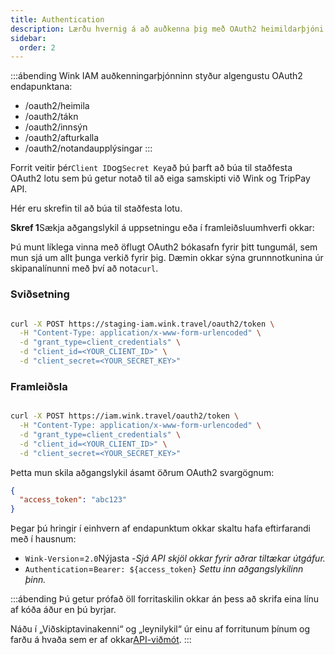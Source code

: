 ```yaml
---
title: Authentication
description: Lærðu hvernig á að auðkenna þig með OAuth2 heimildarþjóni Wink.
sidebar:
  order: 2
---
```

:::ábending
Wink IAM auðkenningarþjónninn styður algengustu OAuth2 endapunktana:

* /oauth2/heimila
* /oauth2/tákn
* /oauth2/innsýn
* /oauth2/afturkalla
* /oauth2/notandaupplýsingar
  :::

Forrit veitir þér`Client ID`og`Secret Key`að þú þarft að búa til staðfesta OAuth2 lotu sem þú getur notað til að eiga samskipti við Wink og TripPay API.

Hér eru skrefin til að búa til staðfesta lotu.

**Skref 1**Sækja aðgangslykil á uppsetningu eða í framleiðsluumhverfi okkar:

Þú munt líklega vinna með öflugt OAuth2 bókasafn fyrir þitt tungumál, sem mun sjá um allt þunga verkið fyrir þig.
Dæmin okkar sýna grunnnotkunina úr skipanalínunni með því að nota`curl`.

### Sviðsetning

```bash

curl -X POST https://staging-iam.wink.travel/oauth2/token \
  -H "Content-Type: application/x-www-form-urlencoded" \
  -d "grant_type=client_credentials" \
  -d "client_id=<YOUR_CLIENT_ID>" \
  -d "client_secret=<YOUR_SECRET_KEY>"

```

### Framleiðsla

```bash

curl -X POST https://iam.wink.travel/oauth2/token \
  -H "Content-Type: application/x-www-form-urlencoded" \
  -d "grant_type=client_credentials" \
  -d "client_id=<YOUR_CLIENT_ID>" \
  -d "client_secret=<YOUR_SECRET_KEY>"

```

Þetta mun skila aðgangslykil ásamt öðrum OAuth2 svargögnum:

```json
{
  "access_token": "abc123"
}
```

Þegar þú hringir í einhvern af endapunktum okkar skaltu hafa eftirfarandi með í hausnum:

* `Wink-Version`=`2.0`Nýjasta -*Sjá API skjöl okkar fyrir aðrar tiltækar útgáfur.*
* `Authentication`=`Bearer: ${access_token}` *Settu inn aðgangslykilinn þinn.*

:::ábending
Þú getur prófað öll forritaskilin okkar án þess að skrifa eina línu af kóða áður en þú byrjar.

Náðu í „Viðskiptavinakenni“ og „leynilykil“ úr einu af forritunum þínum og farðu á hvaða sem er af okkar[API-viðmót](/developers/apis).&#x20;
:::

